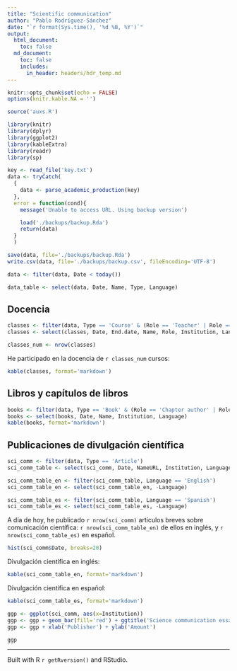 ```yaml
---
title: "Scientific communication"
author: "Pablo Rodríguez-Sánchez"
date: "`r format(Sys.time(), '%d %B, %Y')`"
output:
  html_document:
    toc: false
  md_document:
    toc: false
    includes:
      in_header: headers/hdr_temp.md
---
```


```r
knitr::opts_chunk$set(echo = FALSE)
options(knitr.kable.NA = '')
```

```r
source('auxs.R')

library(knitr)
library(dplyr)
library(ggplot2)
library(kableExtra)
library(readr)
library(sp)
```


```r
key <- read_file('key.txt')
data <- tryCatch(
  {
    data <- parse_academic_production(key)
  },
  error = function(cond){
    message('Unable to access URL. Using backup version')

    load('./backups/backup.Rda')
    return(data)
  }
  )
```

```r
save(data, file='./backups/backup.Rda')
write.csv(data, file='./backups/backup.csv', fileEncoding='UTF-8')
```

```r
data <- filter(data, Date < today())
```

```r
data_table <- select(data, Date, Name, Type, Language)
```

## Docencia
```r
classes <- filter(data, Type == 'Course' & (Role == 'Teacher' | Role == 'Teaching assistant'))
classes <- select(classes, Date, End.date, Name, Role, Institution, Language)

classes_num <- nrow(classes)
```

He participado en la docencia de `r classes_num` cursos:

```r
kable(classes, format='markdown')
```

## Libros y capítulos de libros
```r
books <- filter(data, Type == 'Book' & (Role == 'Chapter author' | Role == 'Author'))
books <- select(books, Date, Name, Institution, Language)
kable(books, format='markdown')
```

## Publicaciones de divulgación científica
```r
sci_comm <- filter(data, Type == 'Article')
sci_comm_table <- select(sci_comm, Date, NameURL, Institution, Language)

sci_comm_table_en <- filter(sci_comm_table, Language == 'English')
sci_comm_table_en <- select(sci_comm_table_en, -Language)

sci_comm_table_es <- filter(sci_comm_table, Language == 'Spanish')
sci_comm_table_es <- select(sci_comm_table_es, -Language)
```

A día de hoy, he publicado `r nrow(sci_comm)` artículos breves sobre comunicación científica: `r nrow(sci_comm_table_en)` de ellos en inglés, y `r nrow(sci_comm_table_es)` en español.

```r
hist(sci_comm$Date, breaks=20)
```

Divulgación científica en inglés:

```r
kable(sci_comm_table_en, format='markdown')
```

Divulgación científica en español:

```r
kable(sci_comm_table_es, format='markdown')
```

```r
ggp <- ggplot(sci_comm, aes(x=Institution))
ggp <- ggp + geom_bar(fill='red') + ggtitle('Science communication essays')
ggp <- ggp + xlab('Publisher') + ylab('Amount')

ggp
```

***

Built with R `r getRversion()` and RStudio.
